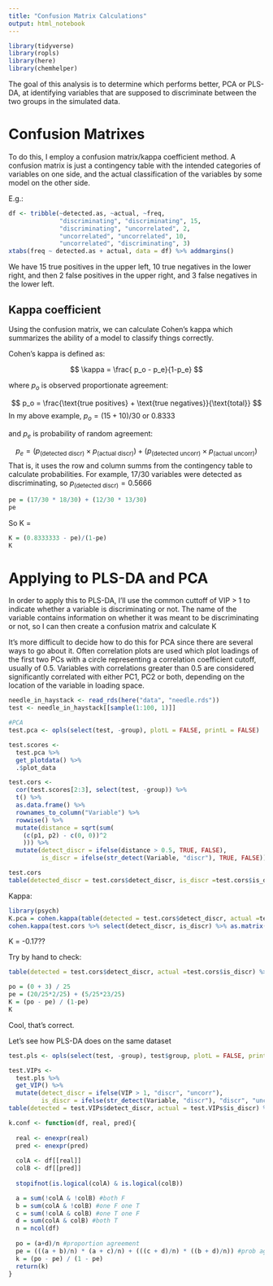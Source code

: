```yaml
---
title: "Confusion Matrix Calculations"
output: html_notebook
---
```

```r
library(tidyverse)
library(ropls)
library(here)
library(chemhelper)
```

The goal of this analysis is to determine which performs better, PCA or PLS-DA, at identifying variables that are supposed to discriminate between the two groups in the simulated data.

# Confusion Matrixes

To do this, I employ a confusion matrix/kappa coefficient method.  A confusion matrix is just a contingency table with the intended categories of variables on one side, and the actual classification of the variables by some model on the other side.

E.g.:

```r
df <- tribble(~detected.as, ~actual, ~freq,
              "discriminating", "discriminating", 15,
              "discriminating", "uncorrelated", 2,
              "uncorrelated", "uncorrelated", 10,
              "uncorrelated", "discriminating", 3)
xtabs(freq ~ detected.as + actual, data = df) %>% addmargins()
```

We have 15 true positives in the upper left, 10 true negatives in the lower right, and then 2 false positives in the upper right, and 3 false negatives in the lower left.



## Kappa coefficient

Using the confusion matrix, we can calculate Cohen's kappa which summarizes the ability of a model to classify things correctly.

Cohen's kappa is defined as:

$$
\kappa = \frac{ p_o - p_e}{1-p_e}
$$

where $p_o$ is observed proportionate agreement:

$$
p_o = \frac{\text{true positives} + \text{true negatives}}{\text{total}}
$$
In my above example, $p_o = (15+10)/30$ or 0.8333

and $p_e$ is probability of random agreement:

$$
p_e = (p_{(\text{detected discr})}\times p_{(\text{actual discr})}) + (p_{(\text{detected uncorr})} \times p_{(\text{actual uncorr})})
$$
That is, it uses the row and column summs from the contingency table to calculate probabilities.  For example, 17/30 variables were detected as discriminating, so $p_{\text{(detected discr)}} = 0.5666$

```r
pe = (17/30 * 18/30) + (12/30 * 13/30)
pe
```

So K = 

```r
K = (0.8333333 - pe)/(1-pe)
K
```

# Applying to PLS-DA and PCA

In order to apply this to PLS-DA, I'll use the common cuttoff of VIP > 1 to indicate whether a variable is discriminating or not.  The name of the variable contains information on whether it was meant to be discriminating or not, so I can then create a confusion matrix and calculate K

It's more difficult to decide how to do this for PCA since there are several ways to go about it.  Often correlation plots are used which plot loadings of the first two PCs with a circle representing a correlation coefficient cutoff, usually of 0.5.  Variables with correlations greater than 0.5 are considered significantly correlated with either PC1, PC2 or both, depending on the location of the variable in loading space.


```r
needle_in_haystack <- read_rds(here("data", "needle.rds"))
test <- needle_in_haystack[[sample(1:100, 1)]]

#PCA
test.pca <- opls(select(test, -group), plotL = FALSE, printL = FALSE)

test.scores <-
  test.pca %>% 
  get_plotdata() %>% 
  .$plot_data

test.cors <-
  cor(test.scores[2:3], select(test, -group)) %>%
  t() %>% 
  as.data.frame() %>%
  rownames_to_column("Variable") %>% 
  rowwise() %>% 
  mutate(distance = sqrt(sum(
    (c(p1, p2) - c(0, 0))^2
    ))) %>% 
  mutate(detect_discr = ifelse(distance > 0.5, TRUE, FALSE),
         is_discr = ifelse(str_detect(Variable, "discr"), TRUE, FALSE))

test.cors
table(detected_discr = test.cors$detect_discr, is_discr =test.cors$is_discr) %>% addmargins()
```
Kappa:

```r
library(psych)
K.pca = cohen.kappa(table(detected = test.cors$detect_discr, actual =test.cors$is_discr))
cohen.kappa(test.cors %>% select(detect_discr, is_discr) %>% as.matrix())
```
K = -0.17??

Try by hand to check:

```r
table(detected = test.cors$detect_discr, actual =test.cors$is_discr) %>% addmargins()
```
```r
po = (0 + 3) / 25
pe = (20/25*2/25) + (5/25*23/25)
K = (po - pe) / (1-pe)
K
```
Cool, that's correct.

Let's see how PLS-DA does on the same dataset

```r
test.pls <- opls(select(test, -group), test$group, plotL = FALSE, printL = FALSE)

test.VIPs <-
  test.pls %>%
  get_VIP() %>% 
  mutate(detect_discr = ifelse(VIP > 1, "discr", "uncorr"),
         is_discr = ifelse(str_detect(Variable, "discr"), "discr", "uncorr"))
table(detected = test.VIPs$detect_discr, actual = test.VIPs$is_discr) %>% addmargins()
```







```r
k.conf <- function(df, real, pred){
  
  real <- enexpr(real)
  pred <- enexpr(pred)
  
  colA <- df[[real]]
  colB <- df[[pred]]
  
  stopifnot(is.logical(colA) & is.logical(colB))

  a = sum(!colA & !colB) #both F
  b = sum(colA & !colB) #one F one T
  c = sum(!colA & colB) #one T one F
  d = sum(colA & colB) #both T
  n = ncol(df)
  
  po = (a+d)/n #proportion agreement
  pe = (((a + b)/n) * (a + c)/n) + (((c + d)/n) * ((b + d)/n)) #prob agreement by chance
  k = (po - pe) / (1 - pe)
  return(k)
}
```
